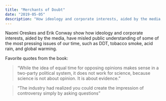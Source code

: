 ```yaml
---
title: "Merchants of Doubt"
date: "2019-05-05"
description: "How ideology and corporate interests, aided by the media, have misled public understanding of some of the most pressing issues of our time, such as DDT, tobacco smoke, acid rain, and global warming."
---
```


Naomi Oreskes and Erik Conway show how ideology and corporate interests, aided by the media, have misled public understanding of some of the most pressing issues of our time, such as DDT, tobacco smoke, acid rain, and global warming.

Favorite quotes from the book:

> “While the idea of equal time for opposing opinions makes sense in a two-party political system, it does not work for science, because science is not about opinion. It is about evidence.”

> “The industry had realized you could create the impression of controversy simply by asking questions”
